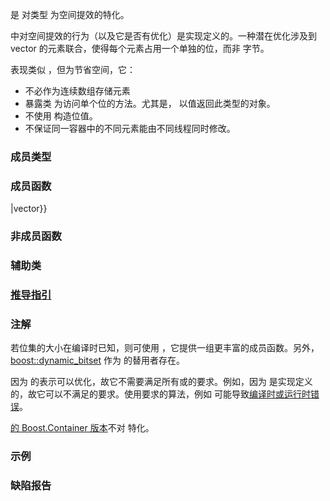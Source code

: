 {{cpp/title|vector&lt;bool&gt;}}
{{cpp/container/vector bool/navbar}}
{{ddcl|header=vector|
template&lt;
    class Allocator
&gt; class vector&lt;bool, Allocator&gt;;
}}

{{box/core|{{c/core|std::}}{{tt|vector}}{{c/core|&lt;bool&gt;}}}} 是 {{lc|std::vector}} 对类型 {{c/core|bool}} 为空间提效的特化。 

{{box/core|{{c/core|std::}}{{tt|vector}}{{c/core|&lt;bool&gt;}}}} 中对空间提效的行为（以及它是否有优化）是实现定义的。一种潜在优化涉及到 vector 的元素联合，使得每个元素占用一个单独的位，而非 {{c|sizeof(bool)}} 字节。

{{box/core|{{c/core|std::}}{{tt|vector}}{{c/core|&lt;bool&gt;}}}} 表现类似 {{lc|std::vector}}，但为节省空间，它：

* 不必作为连续数组存储元素
* 暴露类 {{box/core|{{c/core|std::}}{{tt|vector}}{{c/core|&lt;bool&gt;::}}{{rlt|reference}}}} 为访问单个位的方法。尤其是，{{ltt|cpp/container/vector/operator at|operator[]}} 以值返回此类型的对象。
* 不使用 {{c/core|std::allocator_traits::construct}} 构造位值。
* 不保证同一容器中的不同元素能由不同线程同时修改。

===成员类型===
{{dsc begin}}
{{dsc hitem|成员类型|定义}}
{{dsc inc|cpp/container/dsc value_type|vector_bool}}
{{dsc inc|cpp/container/dsc allocator_type|vector_bool}}
{{dsc inc|cpp/container/dsc size_type|vector_bool}}
{{dsc inc|cpp/container/dsc difference_type|vector_bool}}
{{dsc class|cpp/container/vector_bool/reference|表示到单个 {{c/core|bool}} 的引用的代理类}}
{{dsc inc|cpp/container/dsc const_reference|vector_bool}}
{{dsc inc|cpp/container/dsc pointer|vector_bool}}
{{dsc inc|cpp/container/dsc const_pointer|vector_bool}}
{{dsc inc|cpp/container/dsc iterator|vector_bool}}
{{dsc inc|cpp/container/dsc const_iterator|vector_bool}}
{{dsc inc|cpp/container/dsc reverse_iterator|vector_bool}}
{{dsc inc|cpp/container/dsc const_reverse_iterator|vector_bool}}
{{dsc end}}

===成员函数===
{{dsc begin}}
{{dsc inc|cpp/container/dsc constructor|vector}}
{{dsc inc|cpp/container/dsc destructor|vector}}
{{dsc inc|cpp/container/dsc operator{{=}}|vector}}
{{dsc inc|cpp/container/dsc assign|vector}}
{{dsc inc|cpp/container/dsc assign_range|vector}}
{{dsc inc|cpp/container/dsc get_allocator|vector}}

{{dsc h2|元素访问}}
{{dsc inc|cpp/container/dsc at|vector}}
{{dsc inc|cpp/container/dsc operator_at|vector}}
{{dsc inc|cpp/container/dsc front|vector}}
{{dsc inc|cpp/container/dsc back|vector}}

{{dsc h2|迭代器}}
{{dsc inc|cpp/container/dsc begin|vector}}
{{dsc inc|cpp/container/dsc end|vector}}
{{dsc inc|cpp/container/dsc rbegin|vector}}
{{dsc inc|cpp/container/dsc rend|vector}}

{{dsc h2|容器}}
{{dsc inc|cpp/container/dsc empty|vector}}
{{dsc inc|cpp/container/dsc size|vector}}
{{dsc inc|cpp/container/dsc max_size|vector}}
{{dsc inc|cpp/container/dsc reserve|vector}}
{{dsc inc|cpp/container/dsc capacity|vector}}

{{dsc h2|修改器}}
{{dsc inc|cpp/container/dsc clear|vector}}
{{dsc inc|cpp/container/dsc insert|vector}}
{{dsc inc|cpp/container/dsc insert_range|vector}}
{{dsc inc|cpp/container/dsc append_range|vector}}
{{dsc inc|cpp/container/dsc emplace|vector}}
{{dsc inc|cpp/container/dsc erase|vector}}
{{dsc inc|cpp/container/dsc push_back|vector}}
{{dsc inc|cpp/container/dsc emplace_back|vector}}
{{dsc inc|cpp/container/dsc pop_back|vector}}
{{dsc inc|cpp/container/dsc resize|vector}}
{{dsc inc|cpp/container/dsc swap|vector}}

{{dsc h2|{{tt|vector&lt;bool&gt;}} 特定修改器}}
{{dsc inc|cpp/container/vector_bool/dsc flip}}
{{dsc inc|cpp/container/vector_bool/dsc swap}}
{{dsc end}}

===非成员函数===
{{dsc begin}}
{{dsc inc|cpp/container/dsc operator_cmp|vector}}
{{dsc inc|cpp/container/dsc swap2|vector}}
{{dsc inc|cpp/container/dsc erase seq|vector}}
{{dsc end}}

===辅助类===
{{dsc begin}}
{{dsc inc|cpp/container/vector_bool/dsc hash}}
{{dsc end}}

===[[cpp/container/vector/deduction guides|推导指引]]{{mark c++17}}===

===注解===
若位集的大小在编译时已知，则可使用 {{lc|std::bitset}}，它提供一组更丰富的成员函数。另外，[http://www.boost.org/doc/libs/release/libs/dynamic_bitset/dynamic_bitset.html boost::dynamic_bitset] 作为 {{box/core|{{c/core|std::}}{{tt|vector}}{{c/core|&lt;bool&gt;}}}} 的替用者存在。

因为 {{box/core|{{c/core|std::}}{{tt|vector}}{{c/core|&lt;bool&gt;}}}} 的表示可以优化，故它不需要满足所有{{named req|Container}}或{{named req|SequenceContainer}}的要求。例如，因为 {{box/core|{{c/core|std::}}{{tt|vector}}{{c/core|&lt;bool&gt;::iterator}}}} 是实现定义的，故它可以不满足{{named req|ForwardIterator}}的要求。使用要求{{named req|ForwardIterator}}的算法，例如 {{lc|std::search}} 可能导致[http://www.boost.org/doc/libs/1_69_0/libs/dynamic_bitset/dynamic_bitset.html#rationale 编译时或运行时错误]。

[https://www.boost.org/doc/libs/1_69_0/doc/html/boost/container/vector.html {{tt|vector}} 的 Boost.Container 版本]不对 {{c/core|bool}} 特化。

{{ftm begin}}
{{ftm|__cpp_lib_containers_ranges|value=202202L|std=C++23|容器的范围构造和插入}}
{{ftm end}}

===示例===
{{example
|code=
#include &lt;cassert&gt;
#include &lt;initializer_list&gt;
#include &lt;iostream&gt;
#include &lt;vector&gt;
 
void println(auto rem, const std::vector&lt;bool&gt;&amp; vb)
{
    std::cout &lt;&lt; rem &lt;&lt; " = [";
    for (std::size_t t{}; t != vb.size(); ++t)
        std::cout &lt;&lt; (t ? ", " : "") &lt;&lt; vb[t];
    std::cout &lt;&lt; "]\n";
}
 
int main()
{
    std::vector&lt;bool&gt; v1; // 创建空的布尔值向量
    println("1) v1", v1);
 
    std::vector&lt;bool&gt; v2{0, 1, 1, 0, 1}; // 创建已填充向量
    println("2) v2", v2);
 
    v1 = v2; // 复制 v2 给 v1
    println("3) v1", v1);
 
    assert(v1.size() == v2.size()); // 检查 v1 和 v2 的大小是否相等
    assert(v1.front() == false); // 访问第一个元素，等价于：
    assert(v1[0] == false);
    assert(v1.back() == true); // 访问最后元素，等价于：
    assert(v1[v1.size() - 1] == true);
 
    v1 = {true, true, false, false}; // 赋值一个初始化器列表
    println("4) v1", v1);
 
    v1.push_back(true); // 向末尾添加一个元素
    println("5) v1", v1);
 
    v1.pop_back(); // 从末尾移除一个元素
    println("6) v1", v1);
 
    v1.flip(); // 翻转所有元素
    println("7) v1", v1);
 
    v1.resize(8, true); // 重设 v1 大小；新元素被置为 “true”
    println("8) v1", v1);
 
    v1.clear(); // 擦除 v1
    assert(v1.empty()); // 检查 v1 是否为空
}
|output=
1) v1 = []
2) v2 = [0, 1, 1, 0, 1]
3) v1 = [0, 1, 1, 0, 1]
4) v1 = [1, 1, 0, 0]
5) v1 = [1, 1, 0, 0, 1]
6) v1 = [1, 1, 0, 0]
7) v1 = [0, 0, 1, 1]
8) v1 = [0, 0, 1, 1, 1, 1, 1, 1]
}}

===缺陷报告===
{{dr list begin}}
{{dr list item|wg=lwg|dr=2187|std=C++11|before=对 {{c/core|bool}} 的特化缺少 {{tt|emplace}} 与 {{tt|emplace_back}} 成员函数|after=已添加}}
{{dr list end}}

{{langlinks|de|en|es|fr|it|ja|pt|ru}}